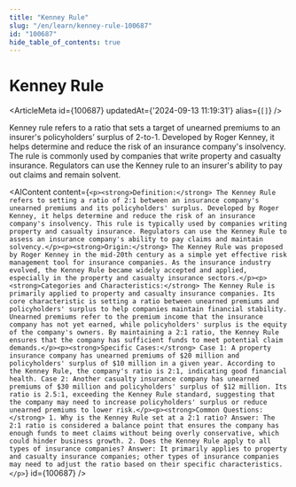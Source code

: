 ```yaml
---
title: "Kenney Rule"
slug: "/en/learn/kenney-rule-100687"
id: "100687"
hide_table_of_contents: true
---
```



# Kenney Rule

<ArticleMeta id={100687} updatedAt={'2024-09-13 11:19:31'} alias={`[]`} />
<div className='border-solid border-b border-t-0 my-4 border-[var(--ifm-color-gray-300)]' />

Kenney rule refers to a ratio that sets a target of unearned premiums to an insurer's policyholders’ surplus of 2-to-1. Developed by Roger Kenney, it helps determine and reduce the risk of an insurance company's insolvency. The rule is commonly used by companies that write property and casualty insurance. Regulators can use the Kenney rule to an insurer's ability to pay out claims and remain solvent.

<AIContent content={`<p><strong>Definition:</strong> The Kenney Rule refers to setting a ratio of 2:1 between an insurance company's unearned premiums and its policyholders' surplus. Developed by Roger Kenney, it helps determine and reduce the risk of an insurance company's insolvency. This rule is typically used by companies writing property and casualty insurance. Regulators can use the Kenney Rule to assess an insurance company's ability to pay claims and maintain solvency.</p><p><strong>Origin:</strong> The Kenney Rule was proposed by Roger Kenney in the mid-20th century as a simple yet effective risk management tool for insurance companies. As the insurance industry evolved, the Kenney Rule became widely accepted and applied, especially in the property and casualty insurance sectors.</p><p><strong>Categories and Characteristics:</strong> The Kenney Rule is primarily applied to property and casualty insurance companies. Its core characteristic is setting a ratio between unearned premiums and policyholders' surplus to help companies maintain financial stability. Unearned premiums refer to the premium income that the insurance company has not yet earned, while policyholders' surplus is the equity of the company's owners. By maintaining a 2:1 ratio, the Kenney Rule ensures that the company has sufficient funds to meet potential claim demands.</p><p><strong>Specific Cases:</strong> Case 1: A property insurance company has unearned premiums of $20 million and policyholders' surplus of $10 million in a given year. According to the Kenney Rule, the company's ratio is 2:1, indicating good financial health. Case 2: Another casualty insurance company has unearned premiums of $30 million and policyholders' surplus of $12 million. Its ratio is 2.5:1, exceeding the Kenney Rule standard, suggesting that the company may need to increase policyholders' surplus or reduce unearned premiums to lower risk.</p><p><strong>Common Questions:</strong> 1. Why is the Kenney Rule set at a 2:1 ratio? Answer: The 2:1 ratio is considered a balance point that ensures the company has enough funds to meet claims without being overly conservative, which could hinder business growth. 2. Does the Kenney Rule apply to all types of insurance companies? Answer: It primarily applies to property and casualty insurance companies; other types of insurance companies may need to adjust the ratio based on their specific characteristics.</p>`} id={100687} />
